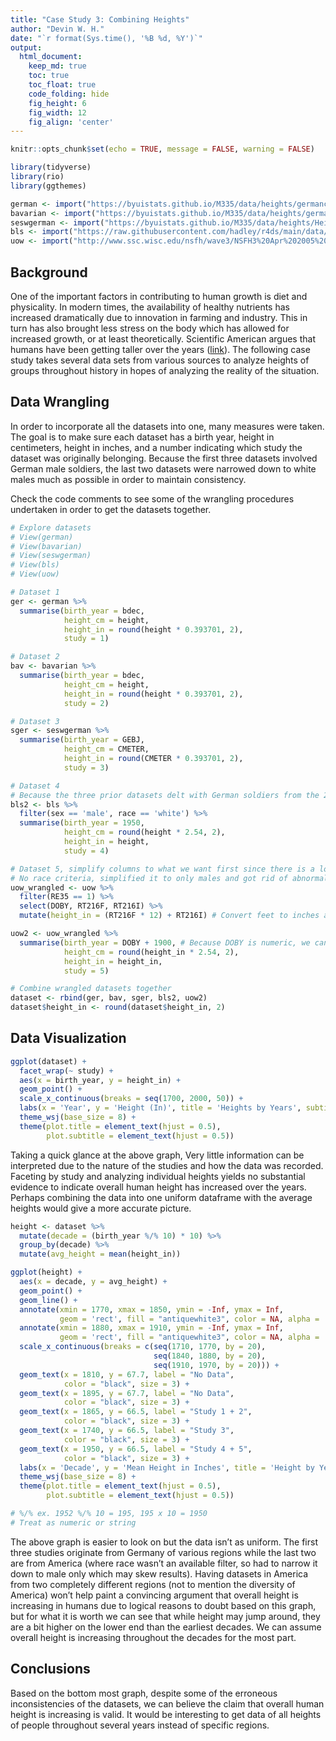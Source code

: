 ---
title: "Case Study 3: Combining Heights"
author: "Devin W. H."
date: "`r format(Sys.time(), '%B %d, %Y')`"
output:
  html_document:  
    keep_md: true
    toc: true
    toc_float: true
    code_folding: hide
    fig_height: 6
    fig_width: 12
    fig_align: 'center'
---

```{r, echo=FALSE}

knitr::opts_chunk$set(echo = TRUE, message = FALSE, warning = FALSE)

```

```{r load_libraries, include=FALSE}

library(tidyverse)
library(rio)
library(ggthemes)

```

```{r load_data}

german <- import("https://byuistats.github.io/M335/data/heights/germanconscr.dta")
bavarian <- import("https://byuistats.github.io/M335/data/heights/germanprison.dta")
seswgerman <- import("https://byuistats.github.io/M335/data/heights/Heights_south-east.zip")
bls <- import("https://raw.githubusercontent.com/hadley/r4ds/main/data/heights.csv")
uow <- import("http://www.ssc.wisc.edu/nsfh/wave3/NSFH3%20Apr%202005%20release/main05022005.sav")

```

## Background

One of the important factors in contributing to human growth is diet and physicality. In modern times, the availability of healthy nutrients has increased dramatically due to innovation in farming and industry. This in turn has also brought less stress on the body which has allowed for increased growth, or at least theoretically. Scientific American argues that humans have been getting taller over the years ([link](https://www.scientificamerican.com/article/why-are-we-getting-taller/)). The following case study takes several data sets from various sources to analyze heights of groups throughout history in hopes of analyzing the reality of the situation.

## Data Wrangling

In order to incorporate all the datasets into one, many measures were taken. The goal is to make sure each dataset has a birth year, height in centimeters, height in inches, and a number indicating which study the dataset was originally belonging. Because the first three datasets involved German male soldiers, the last two datasets were narrowed down to white males much as possible in order to maintain consistency.

Check the code comments to see some of the wrangling procedures undertaken in order to get the datasets together.

```{r tidy_data}

# Explore datasets
# View(german)
# View(bavarian)
# View(seswgerman)
# View(bls)
# View(uow)

# Dataset 1
ger <- german %>%
  summarise(birth_year = bdec,
            height_cm = height,
            height_in = round(height * 0.393701, 2),
            study = 1)

# Dataset 2
bav <- bavarian %>%
  summarise(birth_year = bdec,
            height_cm = height,
            height_in = round(height * 0.393701, 2),
            study = 2)

# Dataset 3
sger <- seswgerman %>%
  summarise(birth_year = GEBJ,
            height_cm = CMETER,
            height_in = round(CMETER * 0.393701, 2),
            study = 3)

# Dataset 4
# Because the three prior datasets delt with German soldiers from the 20th century, filter dataset to white males to make the data seem more harmonized
bls2 <- bls %>%
  filter(sex == 'male', race == 'white') %>%
  summarise(birth_year = 1950,
            height_cm = round(height * 2.54, 2),
            height_in = height,
            study = 4)

# Dataset 5, simplify columns to what we want first since there is a lot
# No race criteria, simplified it to only males and got rid of abnormalities
uow_wrangled <- uow %>%
  filter(RE35 == 1) %>%
  select(DOBY, RT216F, RT216I) %>%
  mutate(height_in = (RT216F * 12) + RT216I) # Convert feet to inches and add the inches column

uow2 <- uow_wrangled %>%
  summarise(birth_year = DOBY + 1900, # Because DOBY is numeric, we can add 1900 to get full year
            height_cm = round(height_in * 2.54, 2),
            height_in = height_in,
            study = 5)

# Combine wrangled datasets together
dataset <- rbind(ger, bav, sger, bls2, uow2)
dataset$height_in <- round(dataset$height_in, 2)

```

## Data Visualization

```{r plot_data}

ggplot(dataset) +
  facet_wrap(~ study) +
  aes(x = birth_year, y = height_in) +
  geom_point() +
  scale_x_continuous(breaks = seq(1700, 2000, 50)) +
  labs(x = 'Year', y = 'Height (In)', title = 'Heights by Years', subtitle = 'Height in Inches Among German/White Males') +
  theme_wsj(base_size = 8) +
  theme(plot.title = element_text(hjust = 0.5),
        plot.subtitle = element_text(hjust = 0.5))

```

Taking a quick glance at the above graph, Very little information can be interpreted due to the nature of the studies and how the data was recorded. Faceting by study and analyzing individual heights yields no substantial evidence to indicate overall human height has increased over the years. Perhaps combining the data into one uniform dataframe with the average heights would give a more accurate picture.

```{r}

height <- dataset %>%
  mutate(decade = (birth_year %/% 10) * 10) %>%
  group_by(decade) %>%
  mutate(avg_height = mean(height_in))

ggplot(height) +
  aes(x = decade, y = avg_height) +
  geom_point() +
  geom_line() +
  annotate(xmin = 1770, xmax = 1850, ymin = -Inf, ymax = Inf, 
           geom = 'rect', fill = "antiquewhite3", color = NA, alpha = .7) +
  annotate(xmin = 1880, xmax = 1910, ymin = -Inf, ymax = Inf, 
           geom = 'rect', fill = "antiquewhite3", color = NA, alpha = .7) +
  scale_x_continuous(breaks = c(seq(1710, 1770, by = 20), 
                                seq(1840, 1880, by = 20), 
                                seq(1910, 1970, by = 20))) +
  geom_text(x = 1810, y = 67.7, label = "No Data", 
            color = "black", size = 3) +
  geom_text(x = 1895, y = 67.7, label = "No Data", 
            color = "black", size = 3) +
  geom_text(x = 1865, y = 66.5, label = "Study 1 + 2", 
            color = "black", size = 3) +
  geom_text(x = 1740, y = 66.5, label = "Study 3", 
            color = "black", size = 3) +
  geom_text(x = 1950, y = 66.5, label = "Study 4 + 5", 
            color = "black", size = 3) +
  labs(x = 'Decade', y = 'Mean Height in Inches', title = 'Height by Years', subtitle = 'Height in Inches Among German/White Males') +
  theme_wsj(base_size = 8) +
  theme(plot.title = element_text(hjust = 0.5),
        plot.subtitle = element_text(hjust = 0.5))

# %/% ex. 1952 %/% 10 = 195, 195 x 10 = 1950
# Treat as numeric or string

```

The above graph is easier to look on but the data isn't as uniform. The first three studies originate from Germany of various regions while the last two are from America (where race wasn't an available filter, so had to narrow it down to male only which may skew results). Having datasets in America from two completely different regions (not to mention the diversity of America) won't help paint a convincing argument that overall height is increasing in humans due to logical reasons to doubt based on this graph, but for what it is worth we can see that while height may jump around, they are a bit higher on the lower end than the earliest decades. We can assume overall height is increasing throughout the decades for the most part.

## Conclusions

Based on the bottom most graph, despite some of the erroneous inconsistencies of the datasets, we can believe the claim that overall human height is increasing is valid. It would be interesting to get data of all heights of people throughout several years instead of specific regions.